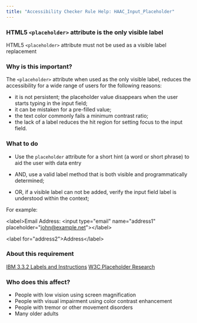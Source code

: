 ```yaml
---
title: "Accessibility Checker Rule Help: HAAC_Input_Placeholder"
---
```


<div className="toolHelp">
<Row>
<Column colLg={16} colMd={8} colSm={4} className="toolHead">

### HTML5 `<placeholder>` attribute is the only visible label

<div id="locLevel"></div>

HTML5 `<placeholder>` attribute must not be used as a visible label replacement

</Column>
</Row>
<Row>
<Column colLg={11} colMd={5} colSm={4} className="toolMain">

### Why is this important?

The `<placeholder>` attribute when used as the only visible label, reduces the accessibility for a wide range of users for the following reasons:
 * it is not persistent; the placeholder value disappears when the user starts typing in the input field;
 * it can be mistaken for a pre-filled value;
 * the text color commonly fails a minimum contrast ratio;
 * the lack of a label reduces the hit region for setting focus to the input field.

<div id="locSnippet"></div>

### What to do


 * Use the `placeholder` attribute for a short hint (a word or short phrase) to aid the user with data entry

 * AND, use a valid label method that is both visible and programmatically determined;

* OR, if a visible label can not be added, verify the input field label is understood within the context;

For example:

<CodeSnippet type="single" light={true}>&lt;label&gt;Email Address: &lt;input type="email" name="address1" placeholder="john@example.net"&gt;&lt;/label&gt;</CodeSnippet>

<CodeSnippet type="single" light={true}>&lt;label for="address2"&gt;Address&lt;/label&gt;</CodeSnippet>

</Column>
<Column colLg={5} colMd={3} colSm={4} className="toolLeft">

### About this requirement

[IBM 3.3.2 Labels and Instructions](https://www.ibm.com/able/requirements/requirements/#3_3_2)
[W3C Placeholder Research](https://www.w3.org/WAI/GL/low-vision-a11y-tf/wiki/Placeholder_Research)

### Who does this affect?

* People with low vision using screen magnification
* People with visual impairment using color contrast enhancement
* People with tremor or other movement disorders
* Many older adults

</Column>
</Row>
</div>

